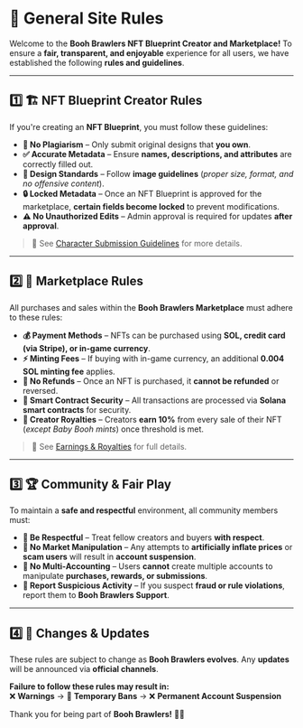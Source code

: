 # 📜 **General Site Rules**

Welcome to the **Booh Brawlers NFT Blueprint Creator and Marketplace!** To ensure a **fair, transparent, and enjoyable** experience for all users, we have established the following **rules and guidelines**.

---

## 1️⃣ 🏗️ **NFT Blueprint Creator Rules**
If you're creating an **NFT Blueprint**, you must follow these guidelines:

- **🚫 No Plagiarism** – Only submit original designs that **you own**.  
- **✅ Accurate Metadata** – Ensure **names, descriptions, and attributes** are correctly filled out.  
- **🎨 Design Standards** – Follow **image guidelines** (*proper size, format, and no offensive content*).  
- **🔒 Locked Metadata** – Once an NFT Blueprint is approved for the marketplace, **certain fields become locked** to prevent modifications.  
- **⚠️ No Unauthorized Edits** – Admin approval is required for updates **after approval**.  

> 📖 See [Character Submission Guidelines](./docs?page=character-submission) for more details.

---

## 2️⃣ 🏪 **Marketplace Rules**
All purchases and sales within the **Booh Brawlers Marketplace** must adhere to these rules:

- **💰 Payment Methods** – NFTs can be purchased using **SOL, credit card (via Stripe), or in-game currency**.  
- **⚡ Minting Fees** – If buying with in-game currency, an additional **0.004 SOL minting fee** applies.  
- **🚫 No Refunds** – Once an NFT is purchased, it **cannot be refunded** or reversed.  
- **📜 Smart Contract Security** – All transactions are processed via **Solana smart contracts** for security.  
- **👻 Creator Royalties** – Creators **earn 10%** from every sale of their NFT (*except Baby Booh mints*) once threshold is met.  

> 📖 See [Earnings & Royalties](./docs?page=cost-rewards) for full details.

---

## 3️⃣ 🏆 **Community & Fair Play**
To maintain a **safe and respectful** environment, all community members must:

- **🤝 Be Respectful** – Treat fellow creators and buyers **with respect**.  
- **🔄 No Market Manipulation** – Any attempts to **artificially inflate prices** or **scam users** will result in **account suspension**.  
- **🛑 No Multi-Accounting** – Users **cannot** create multiple accounts to manipulate **purchases, rewards, or submissions**.  
- **🚨 Report Suspicious Activity** – If you suspect **fraud or rule violations**, report them to **Booh Brawlers Support**.  

---

## 4️⃣ 🔄 **Changes & Updates**
These rules are subject to change as **Booh Brawlers evolves**. Any **updates** will be announced via **official channels**.

**Failure to follow these rules may result in:**  
❌ **Warnings** → 🚫 **Temporary Bans** → ❌ **Permanent Account Suspension**

Thank you for being part of **Booh Brawlers!** 👻✨

